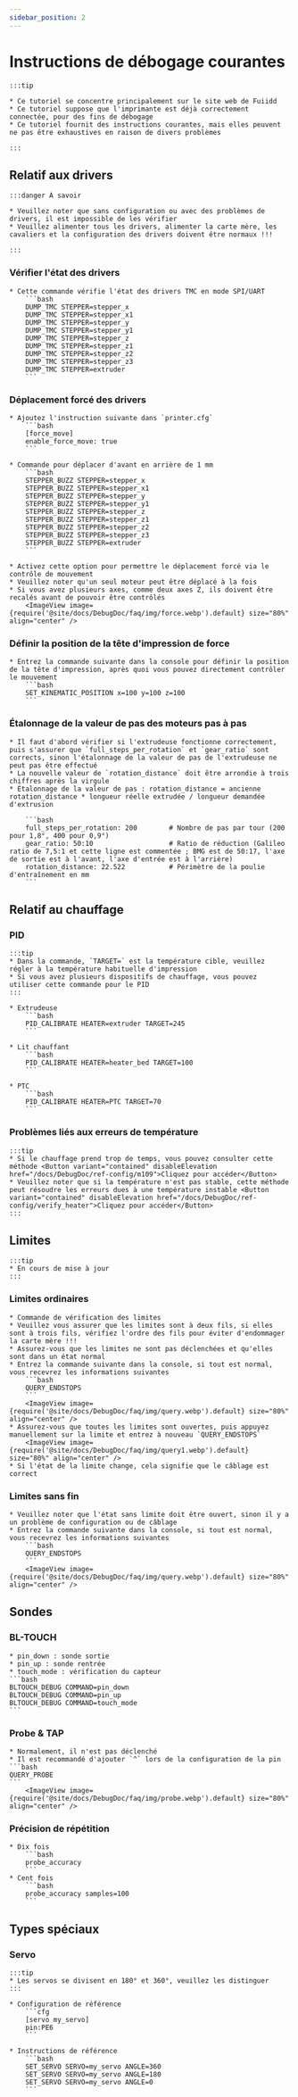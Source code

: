```yaml
---
sidebar_position: 2
---
```






# Instructions de débogage courantes

    :::tip

    * Ce tutoriel se concentre principalement sur le site web de Fuiidd
    * Ce tutoriel suppose que l'imprimante est déjà correctement connectée, pour des fins de débogage
    * Ce tutoriel fournit des instructions courantes, mais elles peuvent ne pas être exhaustives en raison de divers problèmes

    :::

## Relatif aux drivers

    :::danger À savoir

    * Veuillez noter que sans configuration ou avec des problèmes de drivers, il est impossible de les vérifier
    * Veuillez alimenter tous les drivers, alimenter la carte mère, les cavaliers et la configuration des drivers doivent être normaux !!!

    :::


### Vérifier l'état des drivers

    * Cette commande vérifie l'état des drivers TMC en mode SPI/UART
        ```bash
        DUMP_TMC STEPPER=stepper_x
        DUMP_TMC STEPPER=stepper_x1
        DUMP_TMC STEPPER=stepper_y
        DUMP_TMC STEPPER=stepper_y1
        DUMP_TMC STEPPER=stepper_z
        DUMP_TMC STEPPER=stepper_z1
        DUMP_TMC STEPPER=stepper_z2
        DUMP_TMC STEPPER=stepper_z3
        DUMP_TMC STEPPER=extruder
        ```

### Déplacement forcé des drivers

    * Ajoutez l'instruction suivante dans `printer.cfg`
        ```bash
        [force_move]
        enable_force_move: true
        ```

    * Commande pour déplacer d'avant en arrière de 1 mm
        ```bash
        STEPPER_BUZZ STEPPER=stepper_x
        STEPPER_BUZZ STEPPER=stepper_x1
        STEPPER_BUZZ STEPPER=stepper_y
        STEPPER_BUZZ STEPPER=stepper_y1
        STEPPER_BUZZ STEPPER=stepper_z
        STEPPER_BUZZ STEPPER=stepper_z1
        STEPPER_BUZZ STEPPER=stepper_z2
        STEPPER_BUZZ STEPPER=stepper_z3
        STEPPER_BUZZ STEPPER=extruder
        ```

    * Activez cette option pour permettre le déplacement forcé via le contrôle de mouvement
    * Veuillez noter qu'un seul moteur peut être déplacé à la fois
    * Si vous avez plusieurs axes, comme deux axes Z, ils doivent être recalés avant de pouvoir être contrôlés
        <ImageView image={require('@site/docs/DebugDoc/faq/img/force.webp').default} size="80%" align="center" />

### Définir la position de la tête d'impression de force

    * Entrez la commande suivante dans la console pour définir la position de la tête d'impression, après quoi vous pouvez directement contrôler le mouvement
        ```bash
        SET_KINEMATIC_POSITION x=100 y=100 z=100
        ```
### Étalonnage de la valeur de pas des moteurs pas à pas
    * Il faut d'abord vérifier si l'extrudeuse fonctionne correctement, puis s'assurer que `full_steps_per_rotation` et `gear_ratio` sont corrects, sinon l'étalonnage de la valeur de pas de l'extrudeuse ne peut pas être effectué
    * La nouvelle valeur de `rotation_distance` doit être arrondie à trois chiffres après la virgule
    * Étalonnage de la valeur de pas : rotation_distance = ancienne rotation_distance * longueur réelle extrudée / longueur demandée d'extrusion
    
        ```bash
        full_steps_per_rotation: 200        # Nombre de pas par tour (200 pour 1,8°, 400 pour 0,9°)
        gear_ratio: 50:10                   # Ratio de réduction (Galileo ratio de 7,5:1 et cette ligne est commentée ; BMG est de 50:17, l'axe de sortie est à l'avant, l'axe d'entrée est à l'arrière)
        rotation_distance: 22.522           # Périmètre de la poulie d'entraînement en mm
        ```
## Relatif au chauffage

### PID
    :::tip
    * Dans la commande, `TARGET=` est la température cible, veuillez régler à la température habituelle d'impression
    * Si vous avez plusieurs dispositifs de chauffage, vous pouvez utiliser cette commande pour le PID
    :::

    * Extrudeuse
        ```bash
        PID_CALIBRATE HEATER=extruder TARGET=245
        ```

    * Lit chauffant
        ```bash
        PID_CALIBRATE HEATER=heater_bed TARGET=100
        ```

    * PTC
        ```bash
        PID_CALIBRATE HEATER=PTC TARGET=70
        ```

### Problèmes liés aux erreurs de température

    :::tip
    * Si le chauffage prend trop de temps, vous pouvez consulter cette méthode <Button variant="contained" disableElevation href="/docs/DebugDoc/ref-config/m109">Cliquez pour accéder</Button>
    * Veuillez noter que si la température n'est pas stable, cette méthode peut résoudre les erreurs dues à une température instable <Button variant="contained" disableElevation href="/docs/DebugDoc/ref-config/verify_heater">Cliquez pour accéder</Button>
    :::

## Limites

    :::tip
    * En cours de mise à jour
    :::

### Limites ordinaires
    * Commande de vérification des limites
    * Veuillez vous assurer que les limites sont à deux fils, si elles sont à trois fils, vérifiez l'ordre des fils pour éviter d'endommager la carte mère !!!
    * Assurez-vous que les limites ne sont pas déclenchées et qu'elles sont dans un état normal
    * Entrez la commande suivante dans la console, si tout est normal, vous recevrez les informations suivantes
        ```bash
        QUERY_ENDSTOPS
        ```
        <ImageView image={require('@site/docs/DebugDoc/faq/img/query.webp').default} size="80%" align="center" />
    * Assurez-vous que toutes les limites sont ouvertes, puis appuyez manuellement sur la limite et entrez à nouveau `QUERY_ENDSTOPS`
        <ImageView image={require('@site/docs/DebugDoc/faq/img/query1.webp').default} size="80%" align="center" />
    * Si l'état de la limite change, cela signifie que le câblage est correct

### Limites sans fin
    * Veuillez noter que l'état sans limite doit être ouvert, sinon il y a un problème de configuration ou de câblage
    * Entrez la commande suivante dans la console, si tout est normal, vous recevrez les informations suivantes
        ```bash
        QUERY_ENDSTOPS
        ```
        <ImageView image={require('@site/docs/DebugDoc/faq/img/query.webp').default} size="80%" align="center" />

## Sondes

### BL-TOUCH

    * pin_down : sonde sortie
    * pin_up : sonde rentrée
    * touch_mode : vérification du capteur
    ```bash
    BLTOUCH_DEBUG COMMAND=pin_down
    BLTOUCH_DEBUG COMMAND=pin_up
    BLTOUCH_DEBUG COMMAND=touch_mode
    ```

### Probe & TAP

    * Normalement, il n'est pas déclenché
    * Il est recommandé d'ajouter `^` lors de la configuration de la pin
    ```bash
    QUERY_PROBE
    ```
        <ImageView image={require('@site/docs/DebugDoc/faq/img/probe.webp').default} size="80%" align="center" />

### Précision de répétition
    * Dix fois
        ```bash
        probe_accuracy
        ```
    * Cent fois
        ```bash
        probe_accuracy samples=100
        ```

## Types spéciaux

### Servo

    :::tip
    * Les servos se divisent en 180° et 360°, veuillez les distinguer
    :::

    * Configuration de référence
        ```cfg
        [servo my_servo]
        pin:PE6
        ```

    * Instructions de référence
        ```bash
        SET_SERVO SERVO=my_servo ANGLE=360
        SET_SERVO SERVO=my_servo ANGLE=180
        SET_SERVO SERVO=my_servo ANGLE=0
        ```

